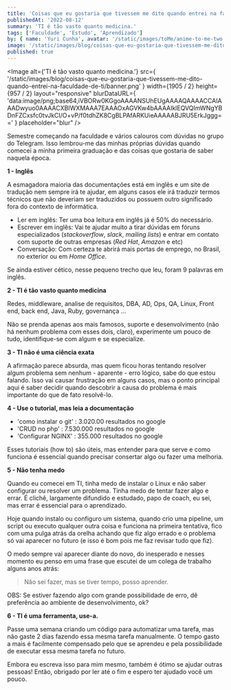 ```yaml
---
title: 'Coisas que eu gostaria que tivessem me dito quando entrei na faculdade de TI.'
publishedAt: '2022-08-12'
summary: 'TI é tão vasto quanto medicina.'
tags: ['Faculdade', 'Estudo', 'Aprendizado']
by: { name: 'Yuri Cunha', avatar: '/static/images/toMe/anime-to-me-two.png' }
image: '/static/images/blog/coisas-que-eu-gostaria-que-tivessem-me-dito-quando-entrei-na-faculdade-de-ti/banner.png'
published: true
---
```


<Image
  alt={'TI é tão vasto quanto medicina.'}
  src={
    '/static/images/blog/coisas-que-eu-gostaria-que-tivessem-me-dito-quando-entrei-na-faculdade-de-ti/banner.png'
  }
  width={1905 / 2}
  height={957 / 2}
  layout="responsive"
  blurDataURL={
    'data:image/png;base64,iVBORw0KGgoAAAANSUhEUgAAAAQAAAACCAIAAADwyuo0AAAACXBIWXMAAA7EAAAOxAGVKw4bAAAAIklEQVQImWNgYBDnFZCxsfc0tvJkCI/O+vP/f0tdhZK8CgBLPAfARKUieAAAAABJRU5ErkJggg=='
  }
  placeholder="blur"
/>

Semestre começando na faculdade e vários calouros com dúvidas no grupo do Telegram. Isso lembrou-me das minhas próprias dúvidas quando comecei a minha primeira graduação e das coisas que gostaria de saber naquela época.

**1 - Inglês**

A esmagadora maioria das documentações está em inglês e um site de tradução nem sempre irá te ajudar, em alguns casos ele irá traduzir termos técnicos que não deveriam ser traduzidos ou possuem outro significado fora do contexto de informática.

- Ler em inglês: Ter uma boa leitura em inglês já é 50% do necessário.
- Escrever em inglês: Vai te ajudar muito a tirar dúvidas em fóruns especializados (_stackoverflow_, _slack_, _mailing lists_) e entrar em contato com suporte de outras empresas (_Red Hat_, _Amazon_ e etc)
- Conversação: Com certeza te abrirá mais portas de emprego, no Brasil, no exterior ou em _Home Office_.

Se ainda estiver cético, nesse pequeno trecho que leu, foram 9 palavras em inglês.

**2 - TI é tão vasto quanto medicina**

Redes, middleware, analise de requisitos, DBA, AD, Ops, QA, Linux, Front end, back end, Java, Ruby, governança ...

Não se prenda apenas aos mais famosos, suporte e desenvolvimento (não há nenhum problema com esses dois, claro), experimente um pouco de tudo, identifique-se com algum e se especialize.

**3 - TI não é uma ciência exata**

A afirmação parece absurda, mas quem ficou horas tentando resolver algum problema sem nenhum - aparente - erro lógico, sabe do que estou falando. Isso vai causar frustração em alguns casos, mas o ponto principal aqui é saber decidir quando descobrir a causa do problema é mais importante do que de fato resolvê-lo.

**4 - Use o tutorial, mas leia a documentação**

- 'como instalar o git' : 3.020.00 resultados no google
- 'CRUD no php' : 7.530.000 resultados no google
- 'Configurar NGINX' : 355.000 resultados no google

Esses tutoriais (how to) são úteis, mas entender para que serve e como funciona é essencial quando precisar consertar algo ou fazer uma melhoria.

**5 - Não tenha medo**

Quando eu comecei em TI, tinha medo de instalar o Linux e não saber configurar ou resolver um problema. Tinha medo de tentar fazer algo e errar. É clichê, largamente difundido e estudado, papo de coach, eu sei, mas errar é essencial para o aprendizado.

Hoje quando instalo ou configuro um sistema, quando crio uma pipeline, um script ou executo qualquer outra coisa e funciona na primeira tentativa, fico com uma pulga atrás da orelha achando que fiz algo errado e o problema só vai aparecer no futuro (e isso é bom pois me faz revisar tudo que fiz).

O medo sempre vai aparecer diante do novo, do inesperado e nesses momento eu penso em uma frase que escutei de um colega de trabalho alguns anos atrás:

> Não sei fazer, mas se tiver tempo, posso aprender.

OBS: Se estiver fazendo algo com grande possibilidade de erro, dê preferência ao ambiente de desenvolvimento, ok?

**6 - TI é uma ferramenta, use-a.**

Passe uma semana criando um código para automatizar uma tarefa, mas não gaste 2 dias fazendo essa mesma tarefa manualmente. O tempo gasto a mais é facilmente compensado pelo que se aprendeu e pela possibilidade de executar essa mesma tarefa no futuro.

<Aside type={'positive'} title={'Muito obrigado por ler!'}>
  Embora eu escreva isso para mim mesmo, também é ótimo se ajudar outras
  pessoas! Então, obrigado por ler até o fim e espero ter ajudado você um pouco.
</Aside>
